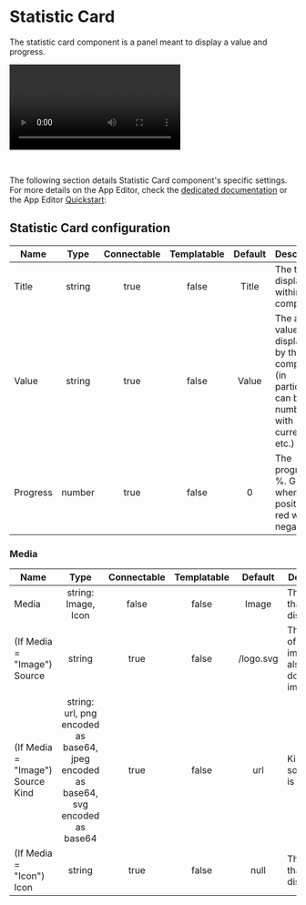 
# Statistic Card

The statistic card component is a panel meant to display a value and progress.

<video
	className="border-2 rounded-lg object-cover w-full h-full dark:border-gray-800"
	controls
	src="/videos/stat_card.mp4"
/>

<br />

The following section details Statistic Card component's specific settings. For more details on the App Editor, check the [dedicated documentation](../0_app_editor/index.mdx) or the App Editor [Quickstart](../../getting_started/7_apps_quickstart/index.mdx):

<div className="grid grid-cols-2 gap-6 mb-4">
	<DocCard
		color="orange"
		title="App Editor Documentation"
		description="The app editor is a low-code builder to create custom User Interfaces with a mix of drag-and-drop and code."
		href="/docs/apps/app_editor"
	/>
	<DocCard
		color="orange"
		title="Apps Quickstart"
		description="Learn how to build your first app in a matter of minutes."
		href="/docs/getting_started/apps_quickstart"
	/>
</div>

## Statistic Card configuration

| Name     |  Type  | Connectable | Templatable | Default | Description                                                                                      |
| -------- | :----: | :---------: | :---------: | :-----: | ------------------------------------------------------------------------------------------------ |
| Title    | string |    true     |    false    |  Title  | The title displayed within component.                                                            |
| Value    | string |    true     |    false    |  Value  | The actual value displayed by the component (in particular, can be a number, with currency etc.) |
| Progress | number |    true     |    false    |    0    | The progress, in %. Green when positive, red when negative.                                      |

### Media

| Name                             |                                       Type                                        | Connectable | Templatable |  Default  | Description                                              |
| -------------------------------- | :-------------------------------------------------------------------------------: | :---------: | :---------: | :-------: | -------------------------------------------------------- |
| Media                            |                                string: Image, Icon                                |    false    |    false    |   Image   | The picture that will be displayed.                      |
| (If Media = "Image") Source      |                                      string                                       |    true     |    false    | /logo.svg | The source of the image: can also be a downloaded image. |
| (If Media = "Image") Source Kind | string: url, png encoded as base64, jpeg encoded as base64, svg encoded as base64 |    true     |    false    |    url    | Kind of source that is used.                             |
| (If Media = "Icon") Icon         |                                      string                                       |    true     |    false    |   null    | The icon that will be displayed.                         |
